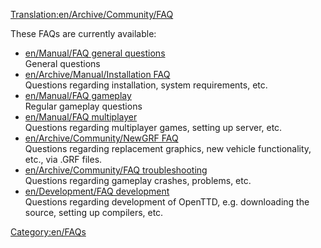 [[Translation:en/Archive/Community/FAQ]]


These FAQs are currently available:

*[[en/Manual/FAQ general questions]]<br/>General questions
*[[en/Archive/Manual/Installation FAQ]]<br/>Questions regarding installation, system requirements, etc.
*[[en/Manual/FAQ gameplay]]<br/>Regular gameplay questions
*[[en/Manual/FAQ multiplayer]]<br/>Questions regarding multiplayer games, setting up server, etc.
*[[en/Archive/Community/NewGRF FAQ]]<br/>Questions regarding replacement graphics, new vehicle functionality, etc., via .GRF files.
*[[en/Archive/Community/FAQ troubleshooting]]<br/>Questions regarding gameplay crashes, problems, etc.
*[[en/Development/FAQ development]]<br/>Questions regarding development of OpenTTD, e.g. downloading the source, setting up compilers, etc.

[[Category:en/FAQs]]